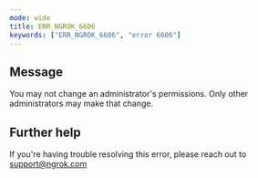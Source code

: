 ```yaml
---
mode: wide
title: ERR_NGROK_6606
keywords: ["ERR_NGROK_6606", "error 6606"]
---
```


## Message

You may not change an administrator's permissions. Only other administrators may make that change.

## Further help

If you're having trouble resolving this error, please reach out to [support@ngrok.com](mailto:support@ngrok.com?subject=Help%20with%20ERR_NGROK_6606)
